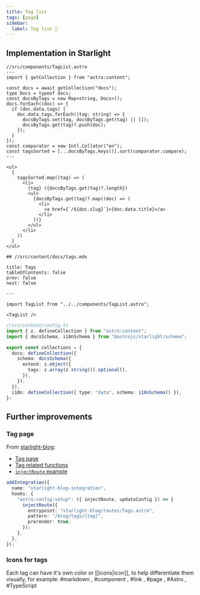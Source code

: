 ```yaml
---
title: Tag list
tags: [page]
sidebar:
  label: Tag list 🚧
---
```


## Implementation in Starlight

```astro
//src/components/TagList.astro
---
import { getCollection } from "astro:content";

const docs = await getCollection("docs");
type Docs = typeof docs;
const docsByTags = new Map<string, Docs>();
docs.forEach((doc) => {
  if (doc.data.tags) {
    doc.data.tags.forEach((tag: string) => {
      docsByTags.set(tag, docsByTags.get(tag) || []);
      docsByTags.get(tag)?.push(doc);
    });
  }
});
const comparator = new Intl.Collator("en");
const tagsSorted = [...docsByTags.keys()].sort(comparator.compare);
---

<ul>
  {
    tagsSorted.map((tag) => (
      <li>
        {tag} ({docsByTags.get(tag)?.length})
        <ul>
          {docsByTags.get(tag)?.map((doc) => (
            <li>
              <a href={`/${doc.slug}`}>{doc.data.title}</a>
            </li>
          ))}
        </ul>
      </li>
    ))
  }
</ul>
```

```mdx
## //src/content/docs/tags.mdx

title: Tags
tableOfContents: false
prev: false
next: false

---

import TagList from "../../components/TagList.astro";

<TagList />
```

```ts
//src/content/config.ts
import { z, defineCollection } from "astro:content";
import { docsSchema, i18nSchema } from "@astrojs/starlight/schema";

export const collections = {
  docs: defineCollection({
    schema: docsSchema({
      extend: z.object({
        tags: z.array(z.string()).optional(),
      }),
    }),
  }),
  i18n: defineCollection({ type: "data", schema: i18nSchema() }),
};
```

## Further improvements

### Tag page

From [starlight-blog](https://github.com/HiDeoo/starlight-blog):

- [Tag page](https://github.com/HiDeoo/starlight-blog/blob/main/packages/starlight-blog/routes/Tags.astro)
- [Tag related functions](https://github.com/HiDeoo/starlight-blog/blob/main/packages/starlight-blog/libs/tags.ts)
- [`injectRoute` example](https://github.com/HiDeoo/starlight-blog/blob/main/packages/starlight-blog/index.ts#L29-L33)

```ts
addIntegration({
  name: "starlight-blog-integration",
  hooks: {
    "astro:config:setup": ({ injectRoute, updateConfig }) => {
      injectRoute({
        entrypoint: "starlight-blog/routes/Tags.astro",
        pattern: "/blog/tags/[tag]",
        prerender: true,
      });
    },
  },
});
```

### Icons for tags


Each tag can have it's own color or [[icons|icon]], to help differentiate them visually, for example: #markdown <TeenyiconsMarkdownOutline class="icon text" />, #component <BxBxsComponent class="icon text" />, #link <MaterialSymbolsLink class="icon text" />, #page <IconoirEmptyPage class="icon text" />, #Astro <LogosAstroIcon class="icon text" />, #TypeScript <LogosTypescriptIcon class="icon text" />

